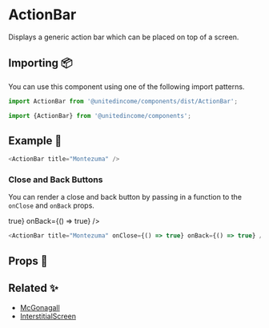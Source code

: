 
# ActionBar

Displays a generic action bar which can be placed on top of a screen.

## Importing 📦

You can use this component using one of the following import patterns.

```javascript
import ActionBar from '@unitedincome/components/dist/ActionBar';
```

```javascript
import {ActionBar} from '@unitedincome/components';
```

## Example 🚀

<Preview>
  <ActionBar title="Montezuma" />
</Preview>

```javascript
<ActionBar title="Montezuma" />
```

### Close and Back Buttons

You can render a close and back button by passing in a function to the `onClose` and `onBack` props.

<Preview>
  <ActionBar title="Montezuma" onClose={() => true} onBack={() => true} />
</Preview>

```javascript
<ActionBar title="Montezuma" onClose={() => true} onBack={() => true} />
```

## Props 🔧

<Props of={ActionBar} />

## Related ✨

- [McGonagall](/?path=/story/templates-mcgonagall--default&step=supportDependents)
- [InterstitialScreen](/?path=/story/molecules-interstitialscreen--default)

